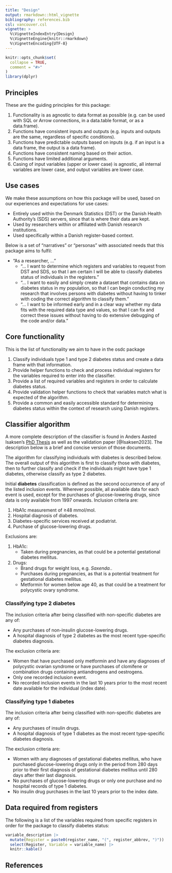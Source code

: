 ```yaml
---
title: "Design"
output: rmarkdown::html_vignette
bibliography: references.bib
csl: vancouver.csl
vignette: >
  %\VignetteIndexEntry{Design}
  %\VignetteEngine{knitr::rmarkdown}
  %\VignetteEncoding{UTF-8}
---
```


```r
knitr::opts_chunk$set(
  collapse = TRUE,
  comment = "#>"
)
library(dplyr)
```

## Principles

These are the guiding principles for this package:

1.  Functionality is as agnostic to data format as possible (e.g. can be
    used with SQL or Arrow connections, in a data.table format, or as a
    data.frame).
2.  Functions have consistent inputs and outputs (e.g. inputs and
    outputs are the same, regardless of specific conditions).
3.  Functions have predictable outputs based on inputs (e.g. if an input
    is a data frame, the output is a data frame).
4.  Functions have consistent naming based on their action.
5.  Functions have limited additional arguments.
6.  Casing of input variables (upper or lower case) is agnostic, all
    internal variables are lower case, and output variables are lower
    case.

## Use cases

We make these assumptions on how this package will be used, based on our
experiences and expectations for use cases:

-   Entirely used within the Denmark Statistics (DST) or the Danish
    Health Authority's (SDS) servers, since that is where their data are
    kept.
-   Used by researchers within or affiliated with Danish research
    institutions.
-   Used specifically within a Danish register-based context.

Below is a set of "narratives" or "personas" with associated needs that
this package aims to fulfil:

-   "As a researcher, ..."
    -   "... I want to determine which registers and variables to
        request from DST and SDS, so that I am certain I will be able to
        classify diabetes status of individuals in the registers."
    -   "... I want to easily and simply create a dataset that contains
        data on diabetes status in my population, so that I can begin
        conducting my research that involves persons with diabetes
        without having to tinker with coding the correct algorithm to
        classify them."
    -   "... I want to be informed early and in a clear way whether my
        data fits with the required data type and values, so that I can
        fix and correct these issues without having to do extensive
        debugging of the code and/or data."

## Core functionality

This is the list of functionality we aim to have in the osdc package

1.  Classify individuals type 1 and type 2 diabetes status and create a
    data frame with that information.
2.  Provide helper functions to check and process individual registers
    for the variables required to enter into the classifier.
3.  Provide a list of required variables and registers in order to
    calculate diabetes status.
4.  Provide validation helper functions to check that variables match
    what is expected of the algorithm.
5.  Provide a common and easily accessible standard for determining
    diabetes status within the context of research using Danish
    registers.

## Classifier algorithm

A more complete description of the classifier is found in Anders Aasted
Isaksen's [PhD Thesis](https://aastedet.github.io/dissertation/) as well
as the validation paper [@Isaksen2023]. The description below is a brief
and concise version of those documents.

The algorithm for classifying individuals with diabetes is described
below. The overall output of this algorithm is first to classify those
with diabetes, then to further classify and check if the individuals
might have type 1 diabetes, otherwise classify as type 2 diabetes.

Initial **diabetes** classification is defined as the second occurrence
of any of the listed inclusion events. Wherever possible, all available
data for each event is used, except for the purchases of
glucose-lowering drugs, since data is only available from 1997 onwards.
Inclusion criteria are:

1.  HbA1c measurement of ≥48 mmol/mol.
2.  Hospital diagnosis of diabetes.
3.  Diabetes-specific services received at podiatrist.
4.  Purchase of glucose-lowering drugs.

Exclusions are:

1.  HbA1c:
    -   Taken during pregnancies, as that could be a potential
        gestational diabetes mellitus.
2.  Drugs:
    -   Brand drugs for weight loss, e.g. *Saxenda.*.
    -   Purchases during pregnancies, as that is a potential treatment
        for gestational diabetes mellitus.
    -   Metformin for women below age 40, as that could be a treatment
        for polycystic ovary syndrome.

### Classifying type 2 diabetes

The inclusion criteria after being classified with non-specific diabetes
are any of:

-   Any purchases of non-insulin glucose-lowering drugs.
-   A hospital diagnosis of type 2 diabetes as the most recent
    type-specific diabetes diagnosis.

The exclusion criteria are:

-   Women that have purchased only metformin and have any diagnoses of
    polycystic ovarian syndrome or have purchases of clomifene or
    combination drugs containing antiandrogens and oestrogens.
-   Only one recorded inclusion event.
-   No recorded inclusion events in the last 10 years prior to the most
    recent date available for the individual (index date).

### Classifying type 1 diabetes

The inclusion criteria after being classified with non-specific diabetes
are any of:

-   Any purchases of insulin drugs.
-   A hospital diagnosis of type 1 diabetes as the most recent
    type-specific diabetes diagnosis.

The exclusion criteria are:

-   Women with any diagnoses of gestational diabetes mellitus, who have
    purchased glucose-lowering drugs only in the period from 280 days
    prior to their first diagnosis of gestational diabetes mellitus
    until 280 days after their last diagnosis.
-   No purchases of glucose-lowering drugs or only one purchase and no
    hospital records of type 1 diabetes.
-   No insulin drug purchases in the last 10 years prior to the index
    date.

## Data required from registers

The following is a list of the variables required from specific
registers in order for the package to classify diabetes status:

```r
variable_description |> 
  mutate(Register = paste0(register_name, "(", register_abbrev, ")")) |> 
  select(Register, Variable = variable_name) |> 
  knitr::kable()
```

## References
